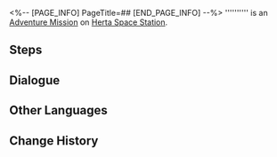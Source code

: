 <%-- [PAGE_INFO]
PageTitle=##
[END_PAGE_INFO] --%>
{{Stub|Dialogue.}}
{{Mission Infobox
|id            = 4140119
|title         = 
|image         = <!--Mission .png-->
|type          = Adventure
|event_name    = 
|chapter       = 
|requirements  = [[Adventure Mission]] ''[[Critter Pick: Care]]'' completed
|summary       = <!--official mission summary from Fate's Atlas-->
|characters    = Ruan Mei's Pitiable Creation; Trailblazer
|startLocation = [[Herta Space Station]] - [[Seclusion Zone]]
|world         = Herta Space Station
|area          = Seclusion Zone
|prev          = Critter Pick: Care
|next          = 
|rewards       = Condensed Aether*2; Hertareum*20; Credit*3,000
}}
'''''''''' is an [[Adventure Mission]] on [[Herta Space Station]].

==Steps==


<!--
==Gameplay Notes==

--><!--
==Trial Character==

-->
==Dialogue==
{{Stub Dialogue}}

{{Dialogue End}}

==Other Languages==
{{Other Languages
|en   = 
|zhs  = 
|zht  = 
|ja   = 
|ko   = 
|es   = 
|fr   = 
|ru   = 
|th   = 
|vi   = 
|de   = 
|id   = 
|pt   = 
}}

==Change History==
{{Change History|1.6}}
